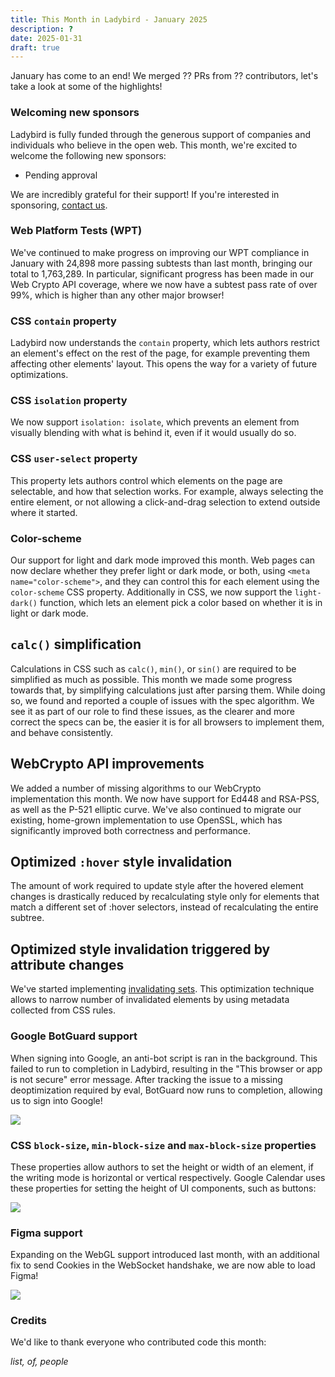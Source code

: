 ```yaml
---
title: This Month in Ladybird - January 2025
description: ?
date: 2025-01-31
draft: true
---
```


January has come to an end! We merged ?? PRs from ?? contributors, let's take a look at some of the highlights!

### Welcoming new sponsors

Ladybird is fully funded through the generous support of companies and individuals who believe in the open web. This month, we're excited to welcome the following new sponsors:

- Pending approval

We are incredibly grateful for their support! If you're interested in sponsoring, [contact us](mailto:contact@ladybird.org).

### Web Platform Tests (WPT)

We've continued to make progress on improving our WPT compliance in January with 24,898 more passing subtests than last month, bringing our total to 1,763,289.
In particular, significant progress has been made in our Web Crypto API coverage, where we now have a subtest pass rate of over 99%, which is higher than any other major browser!

### CSS `contain` property

Ladybird now understands the `contain` property, which lets authors restrict an element's effect on the rest of the page, for example preventing them affecting other elements' layout.
This opens the way for a variety of future optimizations.

### CSS `isolation` property

We now support `isolation: isolate`, which prevents an element from visually blending with what is behind it, even if it would usually do so.

### CSS `user-select` property

This property lets authors control which elements on the page are selectable, and how that selection works.
For example, always selecting the entire element, or not allowing a click-and-drag selection to extend outside where it started.

### Color-scheme

Our support for light and dark mode improved this month.
Web pages can now declare whether they prefer light or dark mode, or both, using `<meta name="color-scheme">`, and they can control this for each element using the `color-scheme` CSS property.
Additionally in CSS, we now support the `light-dark()` function, which lets an element pick a color based on whether it is in light or dark mode.

## `calc()` simplification

Calculations in CSS such as `calc()`, `min()`, or `sin()` are required to be simplified as much as possible.
This month we made some progress towards that, by simplifying calculations just after parsing them.
While doing so, we found and reported a couple of issues with the spec algorithm.
We see it as part of our role to find these issues, as the clearer and more correct the specs can be, the easier it is for all browsers to implement them, and behave consistently.

## WebCrypto API improvements

We added a number of missing algorithms to our WebCrypto implementation this month. We now have support for Ed448 and RSA-PSS, as well as the P-521 elliptic curve.
We've also continued to migrate our existing, home-grown implementation to use OpenSSL, which has significantly improved both correctness and performance.

## Optimized `:hover` style invalidation

The amount of work required to update style after the hovered element changes is drastically reduced by recalculating style only for elements that match a different set of :hover selectors, instead of recalculating the entire subtree.

## Optimized style invalidation triggered by attribute changes

We've started implementing [invalidating sets](https://docs.google.com/document/d/1vEW86DaeVs4uQzNFI5R-_xS9TcS1Cs_EUsHRSgCHGu8/edit?pli=1&tab=t.0#heading=h.xa3ovcncd2vp). This optimization technique allows to narrow number of invalidated elements by using metadata collected from CSS rules.

### Google BotGuard support

When signing into Google, an anti-bot script is ran in the background. This failed to run to completion in Ladybird, resulting in the "This browser or app is not secure" error message.
After tracking the issue to a missing deoptimization required by eval, BotGuard now runs to completion, allowing us to sign into Google!

![](/assets/img/newsletter-jan-2025-google-calendar-before-block-size.png)

### CSS `block-size`, `min-block-size` and `max-block-size` properties

These properties allow authors to set the height or width of an element, if the writing mode is horizontal or vertical respectively.
Google Calendar uses these properties for setting the height of UI components, such as buttons:

![](/assets/img/newsletter-jan-2025-google-calendar-after-block-size.png)

### Figma support

Expanding on the WebGL support introduced last month, with an additional fix to send Cookies in the WebSocket handshake,
we are now able to load Figma!

![](/assets/img/newsletter-jan-2025-figma.png)

### Credits

We'd like to thank everyone who contributed code this month:

_list, of, people_
